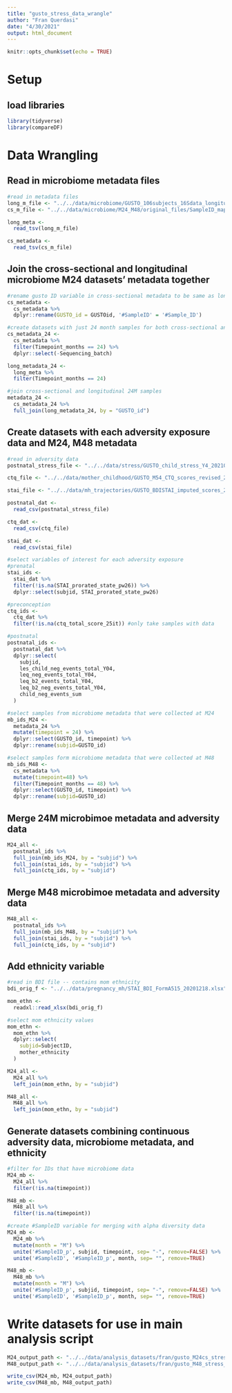 ```yaml
---
title: "gusto_stress_data_wrangle"
author: "Fran Querdasi"
date: "4/30/2021"
output: html_document
---
```


```r
knitr::opts_chunk$set(echo = TRUE)
```

# Setup
## load libraries
```r
library(tidyverse)
library(compareDF)
```

# Data Wrangling
## Read in microbiome metadata files
```r
#read in metadata files
long_m_file <- "../../data/microbiome/GUSTO_106subjects_16Sdata_longitudinal/original_files/Sample_IDs.txt"
cs_m_file <- "../../data/microbiome/M24_M48/original_files/SampleID_mapping.txt"

long_meta <-
  read_tsv(long_m_file)

cs_metadata <-
  read_tsv(cs_m_file)
```
## Join the cross-sectional and longitudinal microbiome M24 datasets' metadata together
```r
#rename gusto ID variable in cross-sectional metadata to be same as longitudinal metadata
cs_metadata <-
  cs_metadata %>% 
  dplyr::rename(GUSTO_id = GUSTOid, '#SampleID' = '#Sample_ID')

#create datasets with just 24 month samples for both cross-sectional and longitudinal 
cs_metadata_24 <-
  cs_metadata %>% 
  filter(Timepoint_months == 24) %>% 
  dplyr::select(-Sequencing_batch)

long_metadata_24 <-
  long_meta %>% 
  filter(Timepoint_months == 24)

#join cross-sectional and longitudinal 24M samples
metadata_24 <-
  cs_metadata_24 %>% 
  full_join(long_metadata_24, by = "GUSTO_id")
```

## Create datasets with each adversity exposure data and M24, M48 metadata
```r
#read in adversity data
postnatal_stress_file <- "../../data/stress/GUSTO_child_stress_Y4_20210528.csv"

ctq_file <- "../../data/mother_childhood/GUSTO_M54_CTQ_scores_revised_20230109.csv"

stai_file <- "../../data/mh_trajectories/GUSTO_BDISTAI_imputed_scores_20210507.csv"

postnatal_dat <-
  read_csv(postnatal_stress_file)

ctq_dat <-
  read_csv(ctq_file)

stai_dat <-
  read_csv(stai_file)

#select variables of interest for each adversity exposure 
#prenatal 
stai_ids <-
  stai_dat %>% 
  filter(!is.na(STAI_prorated_state_pw26)) %>% 
  dplyr::select(subjid, STAI_prorated_state_pw26)

#preconception
ctq_ids <-
  ctq_dat %>% 
  filter(!is.na(ctq_total_score_25it)) #only take samples with data

#postnatal
postnatal_ids <-
  postnatal_dat %>% 
  dplyr::select(
    subjid,
    les_child_neg_events_total_Y04,
    leq_neg_events_total_Y04,
    leq_b2_events_total_Y04,
    leq_b2_neg_events_total_Y04,
    child_neg_events_sum
  )

#select samples from microbiome metadata that were collected at M24
mb_ids_M24 <-
  metadata_24 %>% 
  mutate(timepoint = 24) %>% 
  dplyr::select(GUSTO_id, timepoint) %>% 
  dplyr::rename(subjid=GUSTO_id)

#select samples form microbiome metadata that were collected at M48
mb_ids_M48 <-
  cs_metadata %>% 
  mutate(timepoint=48) %>% 
  filter(Timepoint_months == 48) %>% 
  dplyr::select(GUSTO_id, timepoint) %>% 
  dplyr::rename(subjid=GUSTO_id)
```

## Merge 24M microbimoe metadata and adversity data
```r
M24_all <-
  postnatal_ids %>% 
  full_join(mb_ids_M24, by = "subjid") %>% 
  full_join(stai_ids, by = "subjid") %>% 
  full_join(ctq_ids, by = "subjid")
```

## Merge M48 microbimoe metadata and adversity data
```r
M48_all <-
  postnatal_ids %>% 
  full_join(mb_ids_M48, by = "subjid") %>% 
  full_join(stai_ids, by = "subjid") %>% 
  full_join(ctq_ids, by = "subjid")
```

## Add ethnicity variable
```r
#read in BDI file -- contains mom ethnicity
bdi_orig_f <- "../../data/pregnancy_mh/STAI_BDI_FormA515_20201218.xlsx"

mom_ethn <-
  readxl::read_xlsx(bdi_orig_f)

#select mom ethnicity values
mom_ethn <-
  mom_ethn %>% 
  dplyr::select(
    subjid=SubjectID,
    mother_ethnicity
  ) 

M24_all <-
  M24_all %>% 
  left_join(mom_ethn, by = "subjid")

M48_all <-
  M48_all %>% 
  left_join(mom_ethn, by = "subjid")
```


## Generate datasets combining continuous adversity data, microbiome metadata, and ethnicity 
```r
#filter for IDs that have microbiome data
M24_mb <-
  M24_all %>% 
  filter(!is.na(timepoint))

M48_mb <-
  M48_all %>% 
  filter(!is.na(timepoint))

#create #SampleID variable for merging with alpha diversity data
M24_mb <-
  M24_mb %>%
  mutate(month = "M") %>% 
  unite('#SampleID_p', subjid, timepoint, sep= "-", remove=FALSE) %>% 
  unite('#SampleID', '#SampleID_p', month, sep= "", remove=TRUE)

M48_mb <-
  M48_mb %>%
  mutate(month = "M") %>% 
  unite('#SampleID_p', subjid, timepoint, sep= "-", remove=FALSE) %>% 
  unite('#SampleID', '#SampleID_p', month, sep= "", remove=TRUE)
```

# Write datasets for use in main analysis script
```r
M24_output_path <- "../../data/analysis_datasets/fran/gusto_M24cs_stress_data_ctqrev.csv"
M48_output_path <- "../../data/analysis_datasets/fran/gusto_M48_stress_data.csv"

write_csv(M24_mb, M24_output_path)
write_csv(M48_mb, M48_output_path)
```

